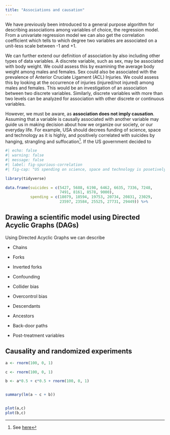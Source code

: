 ```yaml
---
title: "Associations and causation"
---
```


We have previously been introduced to a general purpose algorithm for describing associations among variables of choice, the regression model. From a univariate regression model we can also get the correlation coefficient which tells to which degree two variables are associated on a unit-less scale between -1 and +1.

We can further extend our definition of association by also including other types of data variables. A discrete variable, such as sex, may be associated with body weight. We could assess this by examining the average body weight among males and females. Sex could also be associated with the prevalence of Anterior Cruciate Ligament (ACL) Injuries. We could assess this by looking at the occurrence of injuries (injured/not injured) among males and females. This would be an investigation of an association between two discrete variables. Similarly, discrete variables with more than two levels can be analyzed for association with other discrete or continuous variables.

However, we must be aware, as **association does not imply causation**. Assuming that a variable is causally associated with another variable may guide us in making decision about how we organize our society, or our everyday life. For example, USA should decrees funding of science, space and technology as it is highly, and positively correlated with suicides by hanging, strangling and suffocation[^corr-sciencefunding]. If the US government decided to   

[^corr-sciencefunding]: See [here](https://www.tylervigen.com/spurious-correlations)

```r
#| echo: false
#| warning: false
#| message: false
#| label: fig-spurious-correlation
#| fig-cap: "US spending on science, space and technology is posetively related to the number of suicied by hanging, strangulation and suffocation."

library(tidyverse)

data.frame(suicides = c(5427, 5688, 6198, 6462, 6635, 7336, 7248, 
                        7491, 8161, 8578, 9000), 
           spending = c(18079, 18594, 19753, 20734, 20831, 23029, 
                        23597, 23584, 25525, 27731, 29449)) %>%


```




## Drawing a scientific model using Directed Acyclic Graphs (DAGs)

Using Directed Acyclic Graphs we can describe 





- Chains 
- Forks
- Inverted forks

- Confounding
- Collider bias
- Overcontrol bias 

- Descendants
- Ancestors

- Back-door paths

- Post-treatment variables

## Causality and randomized experiments



```r

a <- rnorm(100, 0, 1)

c <- rnorm(100, 0, 1)

b <- a*0.5 + c*0.5 + rnorm(100, 0, 1)


summary(lm(a ~ c + b))


plot(a,c)
plot(b,c)


```






